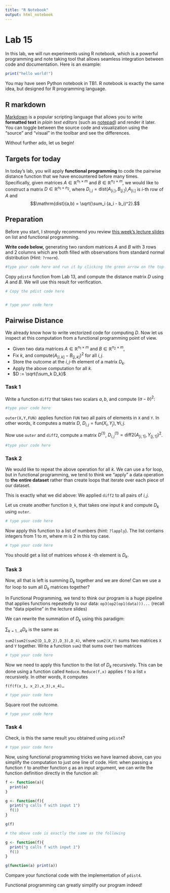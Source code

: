 ```yaml
---
title: "R Notebook"
output: html_notebook
---
```


# Lab 15

In this lab, we will run experiments using R notebook, which is a powerful programming and note taking tool that allows seamless integration between code and documentation. Here is an example:

```r
print("hello world!")
```

You may have seen Python notebook in TB1. R notebook is exactly the same idea, but designed for R programming language.

## R markdown

[Markdown](https://en.wikipedia.org/wiki/Markdown) is a popular scripting language that allows you to write **formatted text** in *plain text editors* (such as [notepad]{.underline}) and render it later. You can toggle between the source code and visualization using the "source" and "visual" in the toolbar and see the differences.

Without further ado, let us begin!

## Targets for today

In today's lab, you will apply **functional programming** to code the pairwise distance function that we have encountered before many times. Specifically, given matrices $A \in \mathbb{R}^{n_1 \times m}$ and $B \in \mathbb{R}^{n_2 \times m}$, we would like to construct a matrix $D \in \mathbb{R}^{n_1 \times n_2}$, where $D_{i,j} = \mathrm{dist}(A_{[i,]}, B_{[j,]})$,$A_{[i,]}$ is $i$-th row of $A$ and $$\mathrm{dist}(a,b) = \sqrt{\sum_i (a_i - b_i)^2}.$$

## Preparation

Before you start, I strongly recommend you review [this week's lecture slides](https://github.com/anewgithubname/MATH10017/blob/main/lecs/lec14.pdf) on list and functional programming.

**Write code below,** generating two random matrices $A$ and $B$ with 3 rows and 2 columns which are both filled with observations from standard normal distribution (Hint: `?rnorm`).

```r
#type your code here and run it by clicking the green arrow on the top-right corner.


```

Copy `pdist4` function from Lab 13, and compute the distance matrix $D$ using $A$ and $B$. We will use this result for verification.\

```r

# Copy the pdist code here


# type your code here

```

## Pairwise Distance

We already know how to write vectorized code for computing $D$. Now let us inspect at this computation from a functional programming point of view.

-   Given two data matrices $A \in \mathbb{R}^{n_1 \times m}$ and $B\in \mathbb{R}^{n_2 \times m}$,
-   Fix $k$, and compute$(A_{[i,k]} - B_{[j,k]})^2$ for all $i, j$.
-   Store the outcome at the $i,j$-th element of a matrix $D_k$.
-   Apply the above computation for all $k$.
-   $D := \sqrt{\sum_k D_k}$

### Task 1

Write a function `diff2` that takes two scalars $a,b$, and compute $(a-b)^2$:

```r
#type your code here
```

`outer(X,Y,FUN)` applies function `FUN` two all pairs of elements in `X` and `Y`. In other words, it computes a matrix $D$, $D_{i,j} = \mathrm{fun}(X_i, Y_j), \forall i,j$.

Now use `outer` and `diff2`, compute a matrix $D^{(1)}$, $D_{i,j}^{(1)} = \mathrm{diff2}(A_{[i,1]}, Y_{[j,1]})^2$.

```r
#type your code here
```

### Task 2

We would like to repeat the above operation for all $k$. We can use a for loop, but in functional programming, we tend to think we "apply" a data operation to **the** **entire dataset** rather than create loops that iterate over each piece of our dataset.

This is exactly what we did above: We applied `diff2` to all pairs of $i,j$.

Let us create another function `D_k`, that takes one input $k$ and compute $D_k$ using `outer`.

```r
# type your code here

```

Now apply this function to a list of numbers (hint: `?lapply`). The list contains integers from 1 to $m$, where $m$ is 2 in this toy case.

```r
# type your code here

```

You should get a list of matrices whose $k$ -th element is $D_k$.

### Task 3

Now, all that is left is summing $D_k$ together and we are done! Can we use a for loop to sum all $D_k$ matrices together?

In Functional Programming, we tend to think our program is a huge pipeline that applies functions repeatedly to our data: `op3(op2(op1(data)))...` (recall the "data pipeline" in the lecture slides)

We can rewrite the summation of $D_k$ using this paradigm:

$\sum_{k=1…4} D_k$ is the same as

`sum2(sum2(sum2(D_1,D_2),D_3),D_4)`, where `sum2(X,Y)` sums two matrices `X` and `Y` together. Write a function `sum2` that sums over two matrices

```r
# type your code here

```

Now we need to apply this function to the list of $D_k$ recursively. This can be done using a function called `Reduce`. `Reduce(f,x)` applies `f` to a list `x` recursively. In other words, it computes

`f(f(f(x_1, x_2),x_3),x_4)…`

```r
# type your code here

```

Square root the outcome.

```r
# type your code here

```

### Task 4

Check, is this the same result you obtained using `pdist4`?

```r
# type your code here

```

Now, using functional programming tricks we have learned above, can you simplify the computation to just one line of code. Hint: when passing a function `f` to another function `g` as an input argument, we can write the function definition directly in the function all:

```r

f <- function(a){
  print(a)
}

g <- function(f){
  print("g calls f with input 1")
  f(1)
}

g(f)

# the above code is exactly the same as the following

g <- function(f){
  print("g calls f with input 1")
  f(1)
}

g(function(a) print(a))

```

Compare your functional code with the implementation of `pdist4`.

Functional programming can greatly simplify our program indeed!
